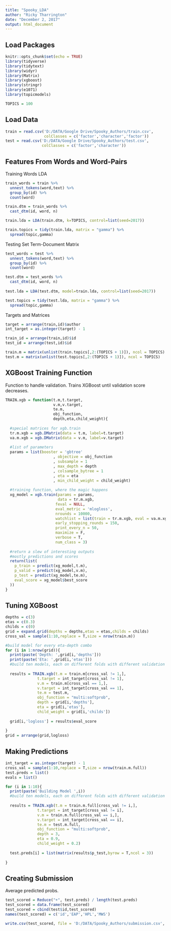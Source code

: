 ```yaml
---
title: "Spooky_LDA"
author: "Ricky Tharrington"
date: "December 2, 2017"
output: html_document
---
```


## Load Packages

```r
knitr::opts_chunk$set(echo = TRUE)
library(tidyverse)
library(tidytext)
library(widyr)
library(Matrix)
library(xgboost)
library(stringr)
library(e1071)
library(topicmodels)

TOPICS = 100
```

## Load Data

```r
train = read.csv('D:/DATA/Google Drive/Spooky_Authors/train.csv', 
                 colClasses = c('factor','character','factor'))
test = read.csv('D:/DATA/Google Drive/Spooky_Authors/test.csv', 
                colClasses = c('factor','character'))
```

## Features From Words and Word-Pairs

Training Words LDA

```r
train_words = train %>%
  unnest_tokens(word,text) %>%
  group_by(id) %>%
  count(word)

train.dtm = train_words %>%
  cast_dtm(id, word, n)

train.lda = LDA(train.dtm, k=TOPICS, control=list(seed=2017))

train.topics = tidy(train.lda, matrix = "gamma") %>%
  spread(topic,gamma)
```

Testing Set Term-Document Matrix

```r
test_words = test %>%
  unnest_tokens(word,text) %>%
  group_by(id) %>%
  count(word)

test.dtm = test_words %>%
  cast_dtm(id, word, n)
  
test.lda = LDA(test.dtm, model=train.lda, control=list(seed=2017))

test.topics = tidy(test.lda, matrix = "gamma") %>%
  spread(topic,gamma)

```

Targets and Matrices

```r
target = arrange(train,id)$author
int_target = as.integer(target) - 1

train_id = arrange(train,id)$id
test_id = arrange(test,id)$id

train.m = matrix(unlist(train.topics[,2:(TOPICS + 1)]), ncol = TOPICS)
test.m = matrix(unlist(test.topics[,2:(TOPICS + 1)]), ncol = TOPICS)
```

## XGBoost Training Function

Function to handle validation. Trains XGBoost until validation score decreases.

```r
TRAIN.xgb = function(t.m,t.target,
                     v.m,v.target,
                     te.m,
                     obj_function,
                     depth,eta,child_weight){
  
  #special matrices for xgb.train
  tr.m.xgb = xgb.DMatrix(data = t.m, label=t.target)
  va.m.xgb = xgb.DMatrix(data = v.m, label=v.target)
  
  #list of parameters
  params = list(booster = 'gbtree'
                     , objective = obj_function
                     , subsample = 1
                     , max_depth = depth
                     , colsample_bytree = 1
                     , eta = eta
                     , min_child_weight = child_weight)
  
  #training function, where the magic happens
  xg_model = xgb.train(params = params,
                       data = tr.m.xgb,
                      feval = NULL,
                      eval_metric = 'mlogloss',
                      nrounds = 10000,
                      watchlist = list(train = tr.m.xgb, eval = va.m.xgb),
                      early_stopping_rounds = 150,
                      print_every_n = 50,
                      maximize = F,
                      verbose = T,
                      num_class = 3)
  
  #return a slew of interesting outputs
  #mostly predictions and scores
  return(list(
    p_train = predict(xg_model,t.m),
    p_valid = predict(xg_model,v.m),
    p_test = predict(xg_model,te.m),
    eval_score = xg_model$best_score
  ))
}
```

## Tuning XGBoost

```r
depths = c(3)
etas = c(0.3)
childs = c(0)
grid = expand.grid(depths = depths,etas = etas,childs = childs)
cross_val = sample(1:10,replace = T,size = nrow(train.m))

#build model for every eta-depth combo
for (i in 1:nrow(grid)){
  print(paste('Depth: ',grid[i,'depths']))
  print(paste('Eta: ',grid[i,'etas']))
  #build ten models, each on different folds with different validation sets
  
  results = TRAIN.xgb(t.m = train.m[cross_val != 1,],
              t.target = int_target[cross_val != 1],
              v.m = train.m[cross_val == 1,],
              v.target = int_target[cross_val == 1],
              te.m = test.m,
              obj_function = "multi:softprob",
              depth = grid[i,'depths'],
              eta = grid[i,'etas'],
              child_weight = grid[i,'childs'])
  
  grid[i,'logloss'] = results$eval_score
  
}
grid = arrange(grid,logloss)
```

## Making Predictions

```r

int_target = as.integer(target) - 1
cross_val = sample(1:10,replace = T,size = nrow(train.m.full))
test.preds = list()
evals = list()

for (i in 1:10){
  print(paste('Building Model ',i))
  #build ten models, each on different folds with different validation sets
  
  results = TRAIN.xgb(t.m = train.m.full[cross_val != i,],
              t.target = int_target[cross_val != i],
              v.m = train.m.full[cross_val == i,],
              v.target = int_target[cross_val == i],
              te.m = test.m.full,
              obj_function = "multi:softprob",
              depth = 3,
              eta = 0.9,
              child_weight = 0.2)
  
  test.preds[i] = list(matrix(results$p_test,byrow = T,ncol = 3))
  
}
```

## Creating Submission

Average predicted probs.

```r
test_scored = Reduce("+", test.preds) / length(test.preds)
test_scored = data.frame(test_scored)
test_scored = cbind(test$id,test_scored)
names(test_scored) = c('id','EAP','HPL','MWS')

write.csv(test_scored, file = 'D:/DATA/Spooky_Authors/submission.csv', row.names = F)

```